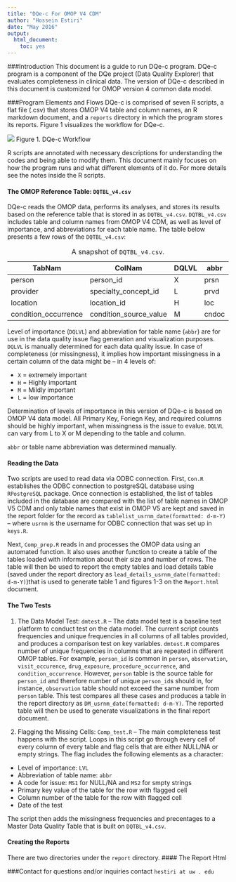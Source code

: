 ```yaml
---
title: "DQe-c For OMOP V4 CDM"
author: "Hossein Estiri"
date: "May 2016"
output: 
  html_document: 
    toc: yes
---
```

###Introduction
This document is a guide to run DQe-c program. DQe-c program is a component of the DQe project (Data Quality Explorer) that evaluates completeness in clinical data. The version of DQe-c described in this document is customized for OMOP version 4 common data model.

###Program Elements and Flows
DQe-c is comprised of seven R scripts, a flat file (.csv) that stores OMOP V4 table and column names, an R markdown document, and a `reports` directory in which the program stores its reports. Figure 1 visualizes the workflow for DQe-c.  


![](gitfigs/DQe-c_flow.png)
Figure 1. DQe-c Workflow

R scripts are annotated with necessary descriptions for understanding the codes and being able to modify them. This document mainly focuses on how the program runs and what different elements of it do. For more details see the notes inside the R scripts.

#### The OMOP Reference Table: `DQTBL_v4.csv`
DQe-c reads the OMOP data, performs its analyses, and stores its results based on the reference table that is stored in as `DQTBL_v4.csv`.
`DQTBL_v4.csv` includes table and column names from OMOP V4 CDM, as well as level of importance, and abbreviations for each table name.
The table below presents a few rows of the `DQTBL_v4.csv`:

TabNam | ColNam | DQLVL | abbr
------ | ------ | ----- | ----
person | person_id | X | prsn
provider |	specialty_concept_id | L	| prvd
location |	location_id	| H |	loc
condition_occurrence |	condition_source_value	| M	| cndoc

Table:  A snapshot of `DQTBL_v4.csv`.

Level of importance (`DQLVL`) and abbreviation for table name (`abbr`) are for use in the data quality issue flag generation and visualization purposes. `DQLVL` is manually determined for each data quality issue. In case of completeness (or missingness), it implies how important missingness in a certain column of the data might be -- in 4 levels of:

  * `X` = extremely important
  * `H` = Highly important
  * `M` = Mildly important
  * `L` = low importance
  
Determination of levels of importance in this version of DQe-c is based on OMOP V4 data model. All Primary Key, Foriegn Key, and required columns should be highly important, when missingness is the issue to evalue.  `DQLVL` can vary from L to X or M depending to the table and column. 

`abbr` or table name abbreviation was determined manually.

#### Reading the Data

Two scripts are used to read data via ODBC connection. First, `Con.R` establishes the ODBC connection to postgreSQL database using `RPostgreSQL` package. Once connection is established, the list of tables included in the database are compared with the list of table names in OMOP V5 CDM and only table names that exist in OMOP V5 are kept and saved in the report folder for the record as `tablelist_usrnm_date(formatted: d-m-Y)` -- where `usrnm` is the username for ODBC connection that was set up in `keys.R`.

Next, `Comp_prep.R` reads in and processes the OMOP data using an automated function. It also uses another function to create a table of the tables loaded with information about their size and number of rows. The table will then be used to report the empty tables and load details table (saved under the report directory as `lead_details_usrnm_date(formatted: d-m-Y)`)that is used to generate table 1 and figures 1-3 on the `Report.html` document.  

#### The Two Tests
1. The Data Model Test: `dmtest.R` -- 
The data model test is a baseline test platform to conduct test on the data model. The current script counts frequencies and unique frequencies in all columns of all tables provided, and produces a comparison test on key variables. `dmtest.R` compares number of unique frequencies in columns that are repeated in different OMOP tables. For example, `person_id` is common in `person`, `observation`, `visit_occurence`, `drug_exposure`, `procedure_occurrence`, and `condition_occurrence`. However, `person` table is the source table for `person_id` and therefore number of unique `person_id`s should in, for instance, `observation` table should not exceed the same number from `person` table. This test compares all these cases and produces a table in the report directory as `DM_usrnm_date(formatted: d-m-Y)`. The reported table will then be used to generate visualizations in the final report document.

2. Flagging the Missing Cells: `Comp_test.R` -- 
The main completeness test happens with the script. Loops in this script go through every cell of every column of every table and flag cells that are either NULL/NA or empty strings. The flag includes the following elements as a character:

* Level of importance: `LVL`
* Abbreviation of table name: `abbr`
* A code for issue: `MS1` for NULL/NA and `MS2` for smpty strings
* Primary key value of the table for the row with flagged cell
* Column number of the table for the row with flagged cell
* Date of the test

The script then adds the missingness frequencies and precentages to a Master Data Quality Table that is built on `DQTBL_v4.csv`.


#### Creating the Reports
There are two directories under the `report` directory.
#### The Report Html







###Contact
for questions and/or inquiries contact `hestiri at uw . edu`
